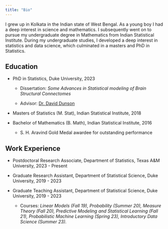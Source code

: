 ```yaml
---
title: "Bio"
---
```


I grew up in Kolkata in the Indian state of West Bengal. As a young boy I had a deep interest in science and mathematics. I subsequently went on to pursue my undergraduate degree in Mathematics from Indian Statistical Institute. During my undergraduate studies, I developed a deep interest in statistics and data science, which culminated in a masters and PhD in Statistics.

## Education

-   PhD in Statistics, Duke University, 2023

    -   Dissertation: *Some Advances in Statistical modeling of Brain Structural Connectomes*

    -   Advisor: [Dr. David Dunson](https://scholars.duke.edu/person/dunson "Dr. Dunson Scholars@Duke")

-   Masters of Statistics (M. Stat), Indian Statistical Institute, 2018

-   Bachelor of Mathematics (B. Math), Indian Statistical Institute, 2016

    -   S. H. Aravind Gold Medal awardee for outstanding performance

## Work Experience

-   Postdoctoral Research Associate, Department of Statistics, Texas A&M University, 2023 - Present

-   Graduate Research Assistant, Department of Statistical Science, Duke University, 2019 - 2023

-   Graduate Teaching Assistant, Department of Statistical Science, Duke University, 2019 - 2023

    -   Courses: *Linear Models (Fall 19), Probability (Summer 20), Measure Theory (Fall 20), Predictive Modeling and Statistical Learning (Fall 21), Probabilistic Machine Learning (Spring 23), Introductory Data Science (Summer 23).*
